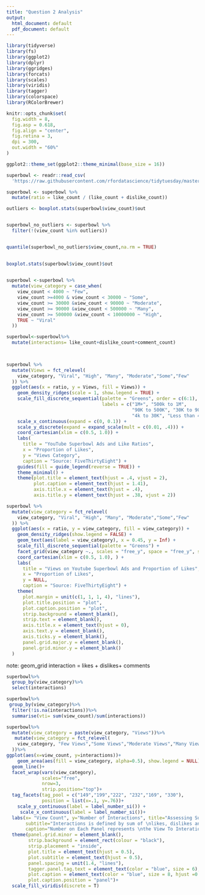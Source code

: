 ```yaml
---
title: "Question 2 Analysis"
output:
  html_document: default
  pdf_document: default
---
```


```r
library(tidyverse)
library(fs)
library(ggplot2)
library(dplyr)
library(ggridges)
library(forcats)
library(scales)
library(viridis)
library(tagger)
library(colorspace)
library(RColorBrewer)
```

```r
knitr::opts_chunk$set(
  fig.width = 8,    
  fig.asp = 0.618, 
  fig.align = "center",
  fig.retina = 3,    
  dpi = 300,         
  out.width = "60%"
)

ggplot2::theme_set(ggplot2::theme_minimal(base_size = 16))
```

```r
superbowl <- readr::read_csv(
  'https://raw.githubusercontent.com/rfordatascience/tidytuesday/master/data/2021/2021-03-02/youtube.csv')
```


```r
superbowl <- superbowl %>%
  mutate(ratio = like_count / (like_count + dislike_count))
```


```r

outliers <- boxplot.stats(superbowl$view_count)$out


superbowl_no_outliers <- superbowl %>%
  filter(!(view_count %in% outliers))


quantile(superbowl_no_outliers$view_count,na.rm = TRUE)
  
```

```r
boxplot.stats(superbowl$view_count)$out
  
```


```r
superbowl <-superbowl %>%
  mutate(view_category = case_when(
    view_count < 4000 ~ "Few",
    view_count >=4000 & view_count < 30000 ~ "Some",
    view_count >= 30000 &view_count < 90000 ~ "Moderate",
    view_count >= 90000 &view_count < 500000 ~ "Many",
    view_count >= 500000 &view_count < 10000000 ~ "High",
    TRUE ~ "Viral"
  ))

superbowl<-superbowl%>%
  mutate(interactions= like_count+dislike_count+comment_count)
  



```

```r
superbowl %>%
  mutate(Views = fct_relevel(
    view_category, "Viral", "High", "Many", "Moderate","Some","Few"
  )) %>%
  ggplot(aes(x = ratio, y = Views, fill = Views)) +
    geom_density_ridges(scale = 1, show.legend = TRUE) +
    scale_fill_discrete_sequential(palette = "Greens", order = c(6:1),
                                   labels = c("1M+", "500k to 1M", 
                                              "90K to 500K", "30K to 90K", 
                                              "4k to 30K", "Less than 4K")) +
    scale_x_continuous(expand = c(0, 0.1)) +
    scale_y_discrete(expand = expand_scale(mult = c(0.01, .4))) +
    coord_cartesian(xlim = c(0.5, 1.0)) +
    labs(
      title = "YouTube Superbowl Ads and Like Ratios",
      x = "Proportion of Likes",
      y = "Views Category",
      caption = "Source: FiveThirtyEight") +
    guides(fill = guide_legend(reverse = TRUE)) +
    theme_minimal() +
    theme(plot.title = element_text(hjust = .4, vjust = 2),
          plot.caption = element_text(hjust = 1.41),
          axis.title.x = element_text(hjust = .4), 
          axis.title.y = element_text(hjust = .38, vjust = 2)) 

```

```r
superbowl %>%
  mutate(view_category = fct_relevel(
    view_category, "Viral", "High", "Many", "Moderate","Some","Few"
  )) %>%
  ggplot(aes(x = ratio, y = view_category, fill = view_category)) +
    geom_density_ridges(show.legend = FALSE) +
    geom_text(aes(label = view_category), x = 0.45, y = Inf) +
    scale_fill_discrete_sequential(palette = "Greens") +
    facet_grid(view_category ~., scales = "free_y", space = "free_y", switch = "x") +
    coord_cartesian(xlim = c(0.5, 1.0), ) +
    labs(
      title = "Views on Youtube Superbowl Ads and Proportion of Likes",
      x = "Proportion of Likes",
      y = NULL,
      caption = "Source: FiveThirtyEight") +
    theme(
      plot.margin = unit(c(1, 1, 1, 4), "lines"),
      plot.title.position = "plot",
      plot.caption.position = "plot",
      strip.background = element_blank(),
      strip.text = element_blank(),
      axis.title.x = element_text(hjust = 0),
      axis.text.y = element_blank(),
      axis.ticks.y = element_blank(),
      panel.grid.major.y = element_blank(),
      panel.grid.minor.y = element_blank()
  )
```

note: geom_grid
interaction = likes + dislikes+ comments

```r
superbowl%>%
  group_by(view_category)%>%
  select(interactions)
```


```r
superbowl%>%
 group_by(view_category)%>%
  filter(!is.na(interactions))%>%
  summarise(vti= sum(view_count)/sum(interactions))
```


```r
superbowl%>%
  mutate(view_category = paste(view_category, "Views"))%>%
   mutate(view_category = fct_relevel(
    view_category, "Few Views","Some Views","Moderate Views","Many Views", "High Views",  "Viral Views" 
  ))%>%
ggplot(aes(x=view_count, y=interactions))+
    geom_area(aes(fill = view_category, alpha=0.5), show.legend = NULL)+
  geom_line()+
  facet_wrap(vars(view_category),  
             scales="free",
             nrow=3,
             strip.position="top")+
  tag_facets(tag_pool = c("149","199","222", "232","169", "330"),
             position = list(x=.1, y=.76))+
	scale_y_continuous(label = label_number_si()) +
     scale_x_continuous(label = label_number_si())+
  labs(x= "View Count", y="Number of Interactions", title="Assessing Superbowl Ads Interactions",
       subtitle="Interactions is defined by sum of \nlikes, dislikes and comments on a video",
       caption="Number on Each Panel represents \nthe View To Interations Ratio of that view category")+
  theme(panel.grid.minor = element_blank(),
        strip.background = element_rect(colour = "black"),
        strip.placement = "inside",
        plot.title = element_text(hjust = 0.5),
        plot.subtitle = element_text(hjust = 0.5),
        panel.spacing = unit(1.4, "lines"),
        tagger.panel.tag.text = element_text(color = "blue", size = 6),
        plot.caption = element_text(color = "blue", size = 8, hjust =0.5),
        plot.caption.position = "panel")+
  scale_fill_viridis(discrete = T)

```






